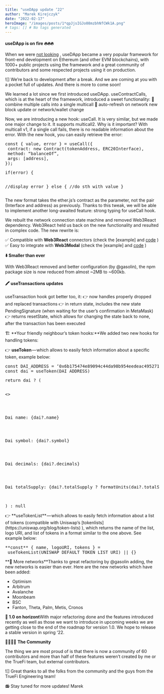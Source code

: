 ```yaml
---
title: "useDApp update ‘22"
author: "Marek Kirejczyk"
date: "2022-02-17"
heroImage: "/images/posts/1*qpJjsIGJo08mzbhNfCWk1A.png"
# tags: [] # No tags generated
---
```


#### useDApp is on fire 🔥🔥🔥
When we were [ not looking](https://medium.com/truefieng/introducing-truefi-engineering-8bd0c4b20e7f) , useDApp became a very popular framework for front-end development on Ethereum (and other EVM blockchains), with 1000+ public projects using the framework and a great community of contributors and some respected projects using it on production.

![]
We’re back to development after a break. And we are coming at you with a pocket full of updates. And there is more to come soon!

We learned a lot since we first introduced useDApp. useContractCalls, which is at the heart of the framework, introduced a sweet functionality:
🔢 combine multiple calls into a single multicall 
🔄 auto-refresh on network new block update or network/wallet change

Now, we are introducing a new hook: useCall. It is very similar, but we made one major change to it. It supports multicall2. Why is it important? With multicall v1, if a single call fails, there is no readable information about the error. With the new hook, you can easily retrieve the error:

<pre>const { value, error } = useCall({
 contract: new Contract(tokenAddress, ERC20Interface),
 method: “balanceOf”,
 args: [address],
});</pre><pre>if(error) {
 //display error
} else {
 //do sth with value
}</pre>The new format takes the ether.js’s contract as the parameter, not the pair (Interface and address) as previously. Thanks to this tweak, we will be able to implement another long-awaited feature: strong typing for useCall hook.

We rebuilt the network connection state machine and removed Web3React dependency. Web3React held us back on the new functionality and resulted in complex code. The new rewrite is:

✅ Compatible with **Web3React** connectors (check the [example]
and [code](https://github.com/EthWorks/useDApp/blob/c70a76e91918a5501169fd64c5d0893a01803cd4/packages/example/src/components/account/Web3ReactConnectorButton.tsx) )
✅ Easy to integrate with **Web3Modal** (check the [example]
and [code](https://github.com/EthWorks/useDApp/blob/6b90cbaa395f26d5c49acbdf0388e1756c15809e/packages/example/src/components/account/Web3ModalButton.tsx) )

**⬇️ Smaller than ever**

With Web3React removed and better configuration (by @gasolin), the npm package size is now reduced from almost ~2MB to ~600kb.

#### 🖍 useTransactions updates
useTransaction hook got better too, it:
👉 now handles properly dropped and replaced transactions
👉 in return state, includes the new state PendingSignature (when waiting for the user’s confirmation in MetaMask)
👉 returns resetState, which allows for changing the state back to none, after the transaction has been executed

🏗 **Your friendly neighbour’s token hooks:**We added two new hooks for handling tokens:

👉 **useToken** — which allows to easily fetch information about a specific token, example below:

<pre>const DAI_ADDRESS = ‘0x6b175474e89094c44da98b954eedeac495271d0f’
const dai = useToken(DAI_ADDRESS)</pre><pre>return dai ? (
 <>
 <p>Dai name: {dai?.name}</p>
 <p>Dai symbol: {dai?.symbol}</p>
 <p>Dai decimals: {dai?.decimals}</p>
 <p>Dai totalSupply: {dai?.totalSupply ? formatUnits(dai?.totalSupply, dai?.decimals) : ‘’}</p>
 </>
) : null</pre>👉 **useTokenList** — which allows to easily fetch information about a list of tokens (compatible with Uniswap’s [tokenlists](https://uniswap.org/blog/token-lists) ), which returns the name of the list, logo URI, and list of tokens in a format similar to the one above. See example below:

<pre>**const** { name, logoURI, tokens } = 
 useTokenList(UNISWAP_DEFAULT_TOKEN_LIST_URI) || {}</pre>**🔌 More networks**Thanks to great refactoring by @gasolin adding, the new networks is easier than ever. Here are the new networks which have been added:

- Optimism
- Arbitrum
- Avalanche
- Moonbeam
- BSC
- Fanton, Theta, Palm, Metis, Cronos

**🏁 1.0 on horizont**With major refactoring done and the features introduced recently as well as those we want to introduce in upcoming weeks we are getting close to the end of the roadmap for version 1.0. We hope to release a stable version in spring ‘22.

👨‍👩‍👧‍👧 **The Community**

The thing we are most proud of is that there is now a community of 60 contributors and more than half of these features weren’t created by me or the TrueFi team, but external contributors.

![]
Great thanks to all the folks from the community and the guys from the TrueFi Engineering team!

📻 Stay tuned for more updates!
Marek